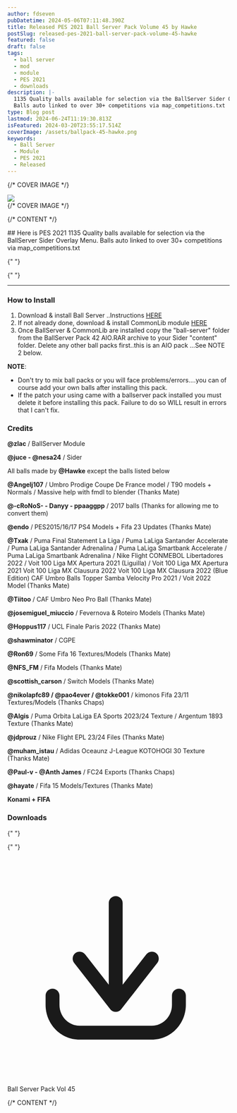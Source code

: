 ```yaml
---
author: fdseven
pubDatetime: 2024-05-06T07:11:48.390Z
title: Released PES 2021 Ball Server Pack Volume 45 by Hawke
postSlug: released-pes-2021-ball-server-pack-volume-45-hawke
featured: false
draft: false
tags:
  - ball server
  - mod
  - module
  - PES 2021
  - downloads
description: |-
  1135 Quality balls available for selection via the BallServer Sider Overlay Menu:
  Balls auto linked to over 30+ competitions via map_competitions.txt
type: Blog post
lastmod: 2024-06-24T11:19:30.813Z
isFeatured: 2024-03-20T23:55:17.514Z
coverImage: /assets/ballpack-45-hawke.png
keywords:
  - Ball Server
  - Module
  - PES 2021
  - Released
---
```



{/* COVER IMAGE */}

<div class="col-start-1 col-span-8 lg:col-start-2 lg:col-end-9 lg:row-span-2 mt-0 lg:-mt-40">
  <div className="relative lg:-mr-8">
    <img
      transition:persist
      src={frontmatter.coverImage}
      className="cover w-full aspect-video object-cover"
    />
  </div>
</div>
{/* COVER IMAGE */}

{/* CONTENT */}

<div class="col-span-8 md:col-start-2 md:col-span-6 lg:col-start-2 lg:col-span-4 [&>h2]:!mt-0">
  ## Here is PES 2021 1135 Quality balls available for selection via the BallServer Sider Overlay Menu. Balls auto linked to over 30+ competitions via map_competitions.txt

{" "}

{" "}

<hr />

### How to Install

1. Download & install Ball Server ..Instructions [HERE](https://www.pesmania.web.id/posts/ball-server-pes-2021-game-experience-exciting)
2. If not already done, download & install CommonLib module [HERE](https://modsfire.com/qLU7isnb42UsXDC)
3. Once BallServer & CommonLib are installed copy the "ball-server" folder from the BallServer Pack 42 AIO.RAR archive to your Sider "content" folder. Delete any other ball packs first..this is an AIO pack ...See NOTE 2 below.

**NOTE**: <br />

- Don't try to mix ball packs or you will face problems/errors....you can of course add your own balls after installing this pack.
- If the patch your using came with a ballserver pack installed you must delete it before installing this pack. Failure to do so WILL result in errors that I can't fix.

### Credits

**@zlac** / BallServer Module

**@juce - @nesa24** / Sider

All balls made by **@Hawke** except the balls listed below

**@Angelj107** / Umbro Prodige Coupe De France model / T90 models + Normals / Massive help with fmdl to blender (Thanks Mate)

**@-cRoNoS- - Danyy - ppaaggpp** / 2017 balls (Thanks for allowing me to convert them)

**@endo** / PES2015/16/17 PS4 Models + Fifa 23 Updates (Thanks Mate)

**@Txak** / Puma Final Statement La Liga / Puma LaLiga Santander Accelerate / Puma LaLiga Santander Adrenalina / Puma LaLiga Smartbank Accelerate / Puma LaLiga Smartbank Adrenalina / Nike Flight CONMEBOL Libertadores 2022 / Voit 100 Liga MX Apertura 2021 (Liguilla) / Voit 100 Liga MX Apertura 2021 Voit 100 Liga MX Clausura 2022 Voit 100 Liga MX Clausura 2022 (Blue Edition)
CAF Umbro Balls Topper Samba Velocity Pro 2021 / Voit 2022 Model (Thanks Mate)

**@Tiitoo** / CAF Umbro Neo Pro Ball (Thanks Mate)

**@josemiguel_miuccio** / Fevernova & Roteiro Models (Thanks Mate)

**@Hoppus117** / UCL Finale Paris 2022 (Thanks Mate)

**@shawminator** / CGPE

**@Ron69** / Some Fifa 16 Textures/Models (Thanks Mate)

**@NFS_FM** / Fifa Models (Thanks Mate)

**@scottish_carson** / Switch Models (Thanks Mate)

**@nikolapfc89 / @pao4ever / @tokke001** / kimonos Fifa 23/11 Textures/Models (Thanks Chaps)

**@Algis** / Puma Orbita LaLiga EA Sports 2023/24 Texture / Argentum 1893 Texture (Thanks Mate)

**@jdprouz** / Nike Flight EPL 23/24 Files (Thanks Mate)

**@muham_istau** / Adidas Oceaunz J-League KOTOHOGI 30 Texture (Thanks Mate)

**@Paul-v - @Anth James** / FC24 Exports (Thanks Chaps)

**@hayate** / Fifa 15 Models/Textures (Thanks Mate)

**Konami + FIFA**

### Downloads

{" "}

{" "}

<div className="flex flex-wrap gap-2">
  <LinkButton
    targetNew={true}
    title="Ball Server Pack Vol 45"
    href="https://www.mediafire.com/file/jip60gs3gl9dlx5/BallServer+Pack+45+AIO.7z/file"
    className="flex items-center [&>p]:!m-0 px-4 !text-skin-inverted [&>p]:!text-skin-inverted [&>p>svg]:text-skin-inverted bg-skin-accent rounded-full !decoration-transparent border border-skin-accent transition duration-500"
  >
    <svg
      class="text-skin-inverted"
      viewBox="0 0 24 24"
      fill="none"
      xmlns="http://www.w3.org/2000/svg"
    >
      <g id="SVGRepo_bgCarrier" stroke-width="0"></g>
      <g
        id="SVGRepo_tracerCarrier"
        stroke-linecap="round"
        stroke-linejoin="round"
      ></g>
      <g id="SVGRepo_iconCarrier">
        <path
          d="M5.625 15C5.625 14.5858 5.28921 14.25 4.875 14.25C4.46079 14.25 4.125 14.5858 4.125 15H5.625ZM4.875 16H4.125H4.875ZM19.275 15C19.275 14.5858 18.9392 14.25 18.525 14.25C18.1108 14.25 17.775 14.5858 17.775 15H19.275ZM11.1086 15.5387C10.8539 15.8653 10.9121 16.3366 11.2387 16.5914C11.5653 16.8461 12.0366 16.7879 12.2914 16.4613L11.1086 15.5387ZM16.1914 11.4613C16.4461 11.1347 16.3879 10.6634 16.0613 10.4086C15.7347 10.1539 15.2634 10.2121 15.0086 10.5387L16.1914 11.4613ZM11.1086 16.4613C11.3634 16.7879 11.8347 16.8461 12.1613 16.5914C12.4879 16.3366 12.5461 15.8653 12.2914 15.5387L11.1086 16.4613ZM8.39138 10.5387C8.13662 10.2121 7.66533 10.1539 7.33873 10.4086C7.01212 10.6634 6.95387 11.1347 7.20862 11.4613L8.39138 10.5387ZM10.95 16C10.95 16.4142 11.2858 16.75 11.7 16.75C12.1142 16.75 12.45 16.4142 12.45 16H10.95ZM12.45 5C12.45 4.58579 12.1142 4.25 11.7 4.25C11.2858 4.25 10.95 4.58579 10.95 5H12.45ZM4.125 15V16H5.625V15H4.125ZM4.125 16C4.125 18.0531 5.75257 19.75 7.8 19.75V18.25C6.61657 18.25 5.625 17.2607 5.625 16H4.125ZM7.8 19.75H15.6V18.25H7.8V19.75ZM15.6 19.75C17.6474 19.75 19.275 18.0531 19.275 16H17.775C17.775 17.2607 16.7834 18.25 15.6 18.25V19.75ZM19.275 16V15H17.775V16H19.275ZM12.2914 16.4613L16.1914 11.4613L15.0086 10.5387L11.1086 15.5387L12.2914 16.4613ZM12.2914 15.5387L8.39138 10.5387L7.20862 11.4613L11.1086 16.4613L12.2914 15.5387ZM12.45 16V5H10.95V16H12.45Z"
          fill="currentColor"
        ></path>
      </g>
    </svg>
    <p class="group-hover:!text-skin-accent transition duration-500">
      Ball Server Pack Vol 45
    </p>
  </LinkButton>
</div>

</div>
{/* CONTENT */}
